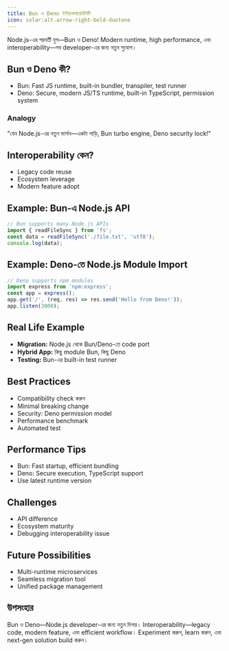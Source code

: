 ```yaml
---
title: Bun ও Deno ইন্টারঅপারেবিলিটি
icon: solar:alt-arrow-right-bold-duotone
---
```


Node.js-এর পরবর্তী যুগ—Bun ও Deno! Modern runtime, high performance, এবং interoperability—সব developer-এর জন্য নতুন সুযোগ।

## Bun ও Deno কী?
- Bun: Fast JS runtime, built-in bundler, transpiler, test runner
- Deno: Secure, modern JS/TS runtime, built-in TypeScript, permission system

### Analogy
"যেন Node.js-এর নতুন ভার্সন—একটা গাড়ি, Bun turbo engine, Deno security lock!"

## Interoperability কেন?
- Legacy code reuse
- Ecosystem leverage
- Modern feature adopt

## Example: Bun-এ Node.js API
```js
// Bun supports many Node.js APIs
import { readFileSync } from 'fs';
const data = readFileSync('./file.txt', 'utf8');
console.log(data);
```

## Example: Deno-তে Node.js Module Import
```ts
// Deno supports npm modules
import express from 'npm:express';
const app = express();
app.get('/', (req, res) => res.send('Hello from Deno!'));
app.listen(3000);
```

## Real Life Example
- **Migration:** Node.js থেকে Bun/Deno-তে code port
- **Hybrid App:** কিছু module Bun, কিছু Deno
- **Testing:** Bun-এর built-in test runner

## Best Practices
- Compatibility check করুন
- Minimal breaking change
- Security: Deno permission model
- Performance benchmark
- Automated test

## Performance Tips
- Bun: Fast startup, efficient bundling
- Deno: Secure execution, TypeScript support
- Use latest runtime version

## Challenges
- API difference
- Ecosystem maturity
- Debugging interoperability issue

## Future Possibilities
- Multi-runtime microservices
- Seamless migration tool
- Unified package management

## উপসংহার

Bun ও Deno—Node.js developer-এর জন্য নতুন দিগন্ত। Interoperability—legacy code, modern feature, এবং efficient workflow। Experiment করুন, learn করুন, এবং next-gen solution build করুন।
